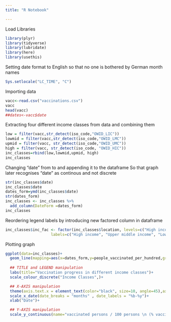 ```yaml
---
title: "R Notebook"

---
```


Load Libraries
```r
library(plyr)
library(tidyverse)
library(lubridate)
library(here)
library(usethis)
```

Setting date format to English so that no one is bothered by German month names
```r
Sys.setlocale("LC_TIME", "C")
```

Importing data
```r
vacc<-read.csv("vaccinations.csv")
vacc
head(vacc)
##dates<-vacc$date
```

Extracting four different income classes from data and combining them
```r
low = filter(vacc,str_detect(iso_code,"OWID_LIC"))
lowmid = filter(vacc,str_detect(iso_code,"OWID_LMC"))
upmid = filter(vacc, str_detect(iso_code,"OWID_UMC"))
high = filter(vacc, str_detect(iso_code, "OWID_HIC"))
inc_classes=rbind(low,lowmid,upmid, high)
inc_classes
```

Changing "date" from <chr> to <date> and appending it to the dataframe
So that graph later recognises "date" as continous and not discrete
```r
str(inc_classes$date)
inc_classes$date
dates_form=ymd(inc_classes$date)
str(dates_form)
inc_classes <- inc_classes %>%
  add_column(DateForm =dates_form)
inc_classes
```
Reordering legend labels by introducing new factored column in dataframe
```r
inc_classes$inc_fac <- factor(inc_classes$location, levels=c("High income", "Upper middle income", "Lower middle income", "Low income"), 
                    labels=c("High income", "Upper middle income", "Lower middle income", "Low income"))
```

Plotting graph
```r
ggplot(data=inc_classes)+
  geom_line(mapping=aes(x=dates_form,y=people_vaccinated_per_hundred,group=inc_fac,color=inc_fac),size=1.5)+
  
  ## TITLE and LEGEND manipulation
  labs(title="Vaccination progress in different income classes")+
  scale_colour_discrete("Income Classes",)+

  ## X-AXIS manipulation
  theme(axis.text.x = element_text(color="black", size=10, angle=45),axis.text.y = element_text(color="black",size=9, angle=0))+
  scale_x_date(date_breaks = "months" , date_labels = "%b-%y")+
  xlab("Date")+

  ## Y-AXIS manipulation
  scale_y_continuous(name="vaccinated persons / 100 persons \n (% vaccinated)",breaks = scales::pretty_breaks(n = 10))
```
